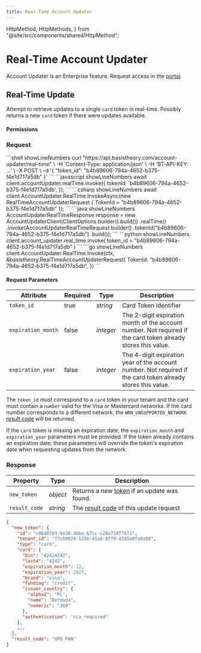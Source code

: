 ```yaml
---
title: Real-Time Account Updater
---
```


  HttpMethod,
  HttpMethods,
} from "@site/src/components/shared/HttpMethod";

# Real-Time Account Updater <Enterprise />

<Alert type={Alerts.INFO}>Account Updater is an Enterprise feature. Request access in the <a href="https://portal.basistheory.com/settings?tab=quotas" target="_blank">portal</a>.</Alert>

## Real-Time Update

Attempt to retrieve updates to a single `card` token in real-time. Possibly returns a new `card` token if there were updates available.

<HttpMethod
  method={HttpMethods.POST}
  endpoint="https://api.basistheory.com/account-updater/real-time"
/>

#### Permissions
<Permission content="account-updater:real-time:invoke"/>

### Request

<Tabs className="bt-tabs" groupId="languages">
  <TabItem value="shell" label="cURL">
    ```shell showLineNumbers
    curl "https://api.basistheory.com/account-updater/real-time" \
      -H 'Content-Type: application/json' \
      -H 'BT-API-KEY: ...' \
      -X POST \
      -d '{
        "token_id": "b4b89606-794a-4652-b375-f4e1d717a5db"
      }'
    ```
  </TabItem>
  <TabItem value="node" label="Node">
    ```javascript showLineNumbers
    await client.accountUpdater.realTime.invoke({
      tokenId: 'b4b89606-794a-4652-b375-f4e1d717a5db',
    });
    ```
  </TabItem>
  <TabItem value="csharp" label="C#">
    ```csharp showLineNumbers
    await client.AccountUpdater.RealTime.InvokeAsync(new RealTimeAccountUpdaterRequest
    {
      TokenId = "b4b89606-794a-4652-b375-f4e1d717a5db"
    });
    ```
  </TabItem>
  <TabItem value="java" label="Java">
    ```java showLineNumbers
    AccountUpdaterRealTimeResponse response = new AccountUpdaterClient(ClientOptions.builder().build())
        .realTime()
        .invoke(AccountUpdaterRealTimeRequest.builder()
            .tokenId("b4b89606-794a-4652-b375-f4e1d717a5db")
            .build());
    ```
  </TabItem>
  <TabItem value="python" label="Python">
    ```python showLineNumbers
    client.account_updater.real_time.invoke(
      token_id = "b4b89606-794a-4652-b375-f4e1d717a5db"
    )
    ```
  </TabItem>
  <TabItem value="go" label="Go">
    ```go showLineNumbers
    client.AccountUpdater.RealTime.Invoke(ctx, &basistheory.RealTimeAccountUpdaterRequest{
        TokenId: "b4b89606-794a-4652-b375-f4e1d717a5db",
    })
    ```
  </TabItem>
</Tabs>

#### Request Parameters

| Attribute          | Required | Type      | Description                                                                                                   |
|--------------------|----------|-----------|---------------------------------------------------------------------------------------------------------------|
| `token_id`         | true     | _string_  | Card Token identifier                                                                                         |
| `expiration_month` | false    | _integer_ | The 2-digit expiration month of the account number. Not required if the card token already stores this value. |
| `expiration_year`  | false    | _integer_ | The 4-digit expiration year of the account number. Not required if the card token already stores this value.  |

The `token_id` must correspond to a `card` token in your tenant and the card must contain a `number` valid for the Visa or Mastercard networks.
If the card number corresponds to a different network, the `WRN_UNSUPPORTED_NETWORK` [result code](/docs/api/account-updater/result-codes) will be returned.

If the `card` token is missing an expiration date, the `expiration_month` and `expiration_year` parameters must be provided.
If the token already contains an expiration date, these parameters will override the token's expiration date when requesting updates from the network.

### Response

| Property      | Type     | Description                                                                      |
|---------------|----------|----------------------------------------------------------------------------------|
| `new_token`   | _object_ | Returns a new [token](/docs/api/tokens/#token-object) if an update was found.    |
| `result_code` | _string_ | The [result code](/docs/api/account-updater/result-codes) of this update request |

```json
{
  "new_token": {
    "id": "c06d0789-0a38-40be-b7cc-c28a718f76f1",
    "tenant_id": "77cb0024-123e-41a8-8ff8-a3d5a0fa8a08",
    "type": "card",
    "card": {
      "bin": "42424242",
      "last4": "4242",
      "expiration_month": 12,
      "expiration_year": 2027,
      "brand": "visa",
      "funding": "credit",
      "issuer_country": {
        "alpha2": "PL",
        "name": "Bermuda",
        "numeric": "369"
      },
      "authentication": "sca_required"
    },
    ...
  },
  "result_code": "UPD_PAN"
}
```

